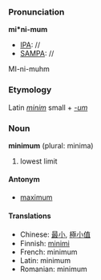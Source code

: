 ===Pronunciation===

'''mi*ni-mum'''
*[[IPA]]: //
*[[SAMPA]]: //
MI-ni-muhm

===Etymology===

Latin ''[[minim]]'' small + ''[[-um]]''

===Noun===
'''minimum''' (plural: minima)
#lowest limit

====Antonym====
*[[maximum]]

====Translations====
*Chinese: [[最]][[小]], [[極]][[小]][[值]]
*Finnish: [[minimi]]
*French: minimum
*Latin: minimum
*Romanian: minimum
